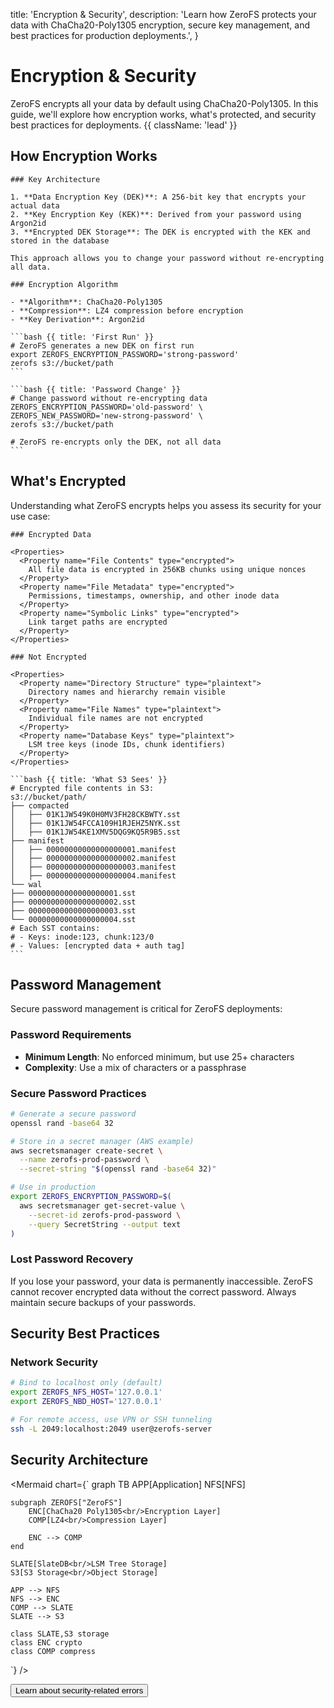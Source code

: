 
  title: 'Encryption & Security',
  description:
    'Learn how ZeroFS protects your data with ChaCha20-Poly1305 encryption, secure key management, and best practices for production deployments.',
}

# Encryption & Security

ZeroFS encrypts all your data by default using ChaCha20-Poly1305. In this guide, we'll explore how encryption works, what's protected, and security best practices for deployments. {{ className: 'lead' }}

## How Encryption Works

<Row>
  <Col>

    ### Key Architecture

    1. **Data Encryption Key (DEK)**: A 256-bit key that encrypts your actual data
    2. **Key Encryption Key (KEK)**: Derived from your password using Argon2id
    3. **Encrypted DEK Storage**: The DEK is encrypted with the KEK and stored in the database

    This approach allows you to change your password without re-encrypting all data.

    ### Encryption Algorithm

    - **Algorithm**: ChaCha20-Poly1305
    - **Compression**: LZ4 compression before encryption
    - **Key Derivation**: Argon2id

  </Col>
  <Col>

    ```bash {{ title: 'First Run' }}
    # ZeroFS generates a new DEK on first run
    export ZEROFS_ENCRYPTION_PASSWORD='strong-password'
    zerofs s3://bucket/path
    ```

    ```bash {{ title: 'Password Change' }}
    # Change password without re-encrypting data
    ZEROFS_ENCRYPTION_PASSWORD='old-password' \
    ZEROFS_NEW_PASSWORD='new-strong-password' \
    zerofs s3://bucket/path

    # ZeroFS re-encrypts only the DEK, not all data
    ```

  </Col>
</Row>

## What's Encrypted

Understanding what ZeroFS encrypts helps you assess its security for your use case:

<Row>
  <Col>

    ### Encrypted Data

    <Properties>
      <Property name="File Contents" type="encrypted">
        All file data is encrypted in 256KB chunks using unique nonces
      </Property>
      <Property name="File Metadata" type="encrypted">
        Permissions, timestamps, ownership, and other inode data
      </Property>
      <Property name="Symbolic Links" type="encrypted">
        Link target paths are encrypted
      </Property>
    </Properties>

    ### Not Encrypted

    <Properties>
      <Property name="Directory Structure" type="plaintext">
        Directory names and hierarchy remain visible
      </Property>
      <Property name="File Names" type="plaintext">
        Individual file names are not encrypted
      </Property>
      <Property name="Database Keys" type="plaintext">
        LSM tree keys (inode IDs, chunk identifiers)
      </Property>
    </Properties>

  </Col>
  <Col>

    ```bash {{ title: 'What S3 Sees' }}
    # Encrypted file contents in S3:
    s3://bucket/path/
    ├── compacted
    │   ├── 01K1JW549K0H0MV3FH28CKBWTY.sst
    │   ├── 01K1JW54FCCA109H1RJEHZ5NYK.sst
    │   ├── 01K1JW54KE1XMV5DQG9KQ5R9B5.sst
    ├── manifest
    │   ├── 00000000000000000001.manifest
    │   ├── 00000000000000000002.manifest
    │   ├── 00000000000000000003.manifest
    │   ├── 00000000000000000004.manifest
    └── wal
    ├── 00000000000000000001.sst
    ├── 00000000000000000002.sst
    ├── 00000000000000000003.sst
    └── 00000000000000000004.sst
    # Each SST contains:
    # - Keys: inode:123, chunk:123/0
    # - Values: [encrypted data + auth tag]
    ```

  </Col>
</Row>

## Password Management

Secure password management is critical for ZeroFS deployments:

### Password Requirements

- **Minimum Length**: No enforced minimum, but use 25+ characters
- **Complexity**: Use a mix of characters or a passphrase

### Secure Password Practices

```bash
# Generate a secure password
openssl rand -base64 32

# Store in a secret manager (AWS example)
aws secretsmanager create-secret \
  --name zerofs-prod-password \
  --secret-string "$(openssl rand -base64 32)"

# Use in production
export ZEROFS_ENCRYPTION_PASSWORD=$(
  aws secretsmanager get-secret-value \
    --secret-id zerofs-prod-password \
    --query SecretString --output text
)
```

### Lost Password Recovery

<Warning>
  If you lose your password, your data is permanently inaccessible. ZeroFS cannot recover encrypted data without the correct password. Always maintain secure backups of your passwords.
</Warning>

## Security Best Practices

### Network Security

```bash
# Bind to localhost only (default)
export ZEROFS_NFS_HOST='127.0.0.1'
export ZEROFS_NBD_HOST='127.0.0.1'

# For remote access, use VPN or SSH tunneling
ssh -L 2049:localhost:2049 user@zerofs-server
```




## Security Architecture

<Mermaid chart={`
graph TB
    APP[Application]
    NFS[NFS]
    
    subgraph ZEROFS["ZeroFS"]
        ENC[ChaCha20 Poly1305<br/>Encryption Layer]
        COMP[LZ4<br/>Compression Layer]
        
        ENC --> COMP
    end
    
    SLATE[SlateDB<br/>LSM Tree Storage]
    S3[S3 Storage<br/>Object Storage]
    
    APP --> NFS
    NFS --> ENC
    COMP --> SLATE
    SLATE --> S3
        
    class SLATE,S3 storage
    class ENC crypto
    class COMP compress
`} />


<div className="not-prose">
  <Button href="/troubleshooting" variant="text" arrow="right">
    Learn about security-related errors
  </Button>
</div>
